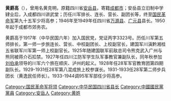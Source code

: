 {{expand|time=2014-04-19T04:20:45+00:00}}
{{unreferenced|time=2014-04-19T04:20:45+00:00}}
'''黄爵高'''（{{bd|1895年|9月6日|1988年|5月25日|catIdx=W}}），曾用名黄克明，原籍四川省[[安岳县|安岳县]]，寄籍[[成都市|成都市]]；安岳县立旧制中学肄业后，入成都四川讲武堂；历任川军排长、连长、营长、副团长等，终至[[国民革命军|国民革命军]]第九十五军少将高参；1946年至1949年任四川省[[万源县|万源县]]、[[广元县|广元县]]县长。1950年起于成都市郊务农。

黄爵高于1917年（中华民国六年）加入国民党，党证丙字3323号。历任川军第五师排长，第一师一步旅连长、营长、中校副团长、上校副官长，建国军川滇黔湘桂五省联军川军第一师上校副官长。1925年随建国联军前敌总司令熊克武入广州与熊同被蒋介石扣禁。1927年任四川江防军学生队军事教官兼副队长，同年秋参加[[刘伯承|刘伯承]]领导的川军六个旅在顺庆、泸州的起义。1928年任28军军官教育团第四期副队长。1929-1931任28军第八混成旅上校参谋长。1931-1933任28军第二师步兵团长（黄逸民任师长）。1933-1944调95军军部任少将高参。

[[Category:国民革命军将领|Category:国民革命军将领]]
[[Category:中华民国四川省县长|Category:中华民国四川省县长]]
[[Category:中國國民黨黨員|Category:中國國民黨黨員]]
[[Category:安岳人|Category:安岳人]]
[[Category:黄姓|Category:黄姓]]